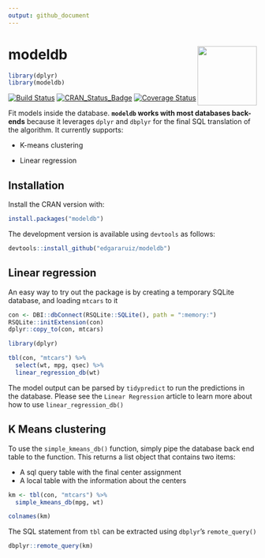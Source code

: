 ```yaml
---
output: github_document
---
```


# modeldb <img src="man/figures/logo.png" align="right" alt="" width="120" />

```r
library(dplyr)
library(modeldb)
```

[![Build Status](https://travis-ci.org/tidymodels/modeldb.svg?branch=master)](https://travis-ci.org/tidymodels/modeldb)
[![CRAN\_Status\_Badge](http://www.r-pkg.org/badges/version/modeldb)](https://cran.r-project.org/package=modeldb)
[![Coverage Status](https://img.shields.io/codecov/c/github/tidymodels/modeldb/master.svg)](https://codecov.io/github/tidymodels/modeldb?branch=master)

Fit models inside the database. **`modeldb` works with most databases back-ends** because it leverages `dplyr` and `dbplyr` for the final SQL translation of the algorithm. It currently supports:

- K-means clustering

- Linear regression

## Installation

Install the CRAN version with:
```r
install.packages("modeldb")
```

The development version is available using `devtools` as follows:
```r
devtools::install_github("edgararuiz/modeldb")
```

## Linear regression

An easy way to try out the package is by creating a temporary SQLite database, and loading `mtcars` to it

```r
con <- DBI::dbConnect(RSQLite::SQLite(), path = ":memory:")
RSQLite::initExtension(con)
dplyr::copy_to(con, mtcars)
```

```r
library(dplyr)

tbl(con, "mtcars") %>%
  select(wt, mpg, qsec) %>%
  linear_regression_db(wt)
```

The model output can be parsed by `tidypredict` to run the predictions in the database. Please see the `Linear Regression` article to learn more about how to use `linear_regression_db()`

## K Means clustering

To use the `simple_kmeans_db()` function, simply pipe the database back end table to the function.  This returns a list object that contains two items:

- A sql query table with the final center assignment
- A local table with the information about the centers

```r
km <- tbl(con, "mtcars") %>%
  simple_kmeans_db(mpg, wt)

colnames(km)
```

The SQL statement from `tbl` can be extracted using `dbplyr`'s `remote_query()`

```r
dbplyr::remote_query(km)
```
